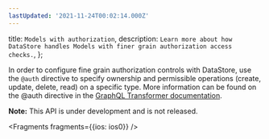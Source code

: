 ```yaml
---
lastUpdated: '2021-11-24T00:02:14.000Z'
---
```

  title: `Models with authorization`,
  description: `Learn more about how DataStore handles Models with finer grain authorization access checks.`,
};

In order to configure fine grain authorization controls with DataStore, use the `@auth` directive to specify ownership and permissible operations (create, update, delete, read) on a specific type. More information can be found on the @auth directive in the [GraphQL Transformer documentation](/cli/graphql/authorization-rules).

<Callout>

**Note:** This API is under development and is not released.

</Callout>


<Fragments fragments={{ios: ios0}} />

